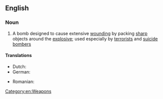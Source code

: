 ==English==
{{wikipedia}}

===Noun===
{{en-noun|head=[[nail]] [[bomb]]}}

# A bomb designed to cause extensive [[wounding]] by packing [[sharp]] objects around the [[explosive]]; used especially by [[terrorist]]s and [[suicide bomber]]s

====Translations====
{{trans-top|bomb with sharp objects around the explosive}}
* Dutch: {{t+|nl|spijkerbom|f}}
* German: {{t|de|Nagelbombe|f}}
{{trans-mid}}
* Romanian: {{t|ro|bombă cu cuie}}
{{trans-bottom}}

[[Category:en:Weapons]]